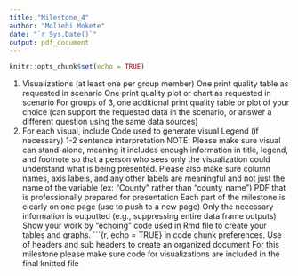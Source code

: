 ```yaml
---
title: "Milestone_4"
author: "Moliehi Mokete"
date: "`r Sys.Date()`"
output: pdf_document
---
```


```r
knitr::opts_chunk$set(echo = TRUE)
```

1. Visualizations (at least one per group member) 
One print quality table as requested in scenario
One print quality plot or chart as requested in scenario
For groups of 3, one additional print quality table or plot of your choice (can support the requested data in the scenario, or answer a different question using the same data sources)
2. For each visual, include
Code used to generate visual
Legend (if necessary)
1-2 sentence interpretation 
NOTE:
Please make sure visual can stand-alone, meaning it includes enough information in title, legend, and footnote so that a person who sees only the visualization could understand what is being presented.
Please also make sure column names, axis labels, and any other labels are meaningful and not just the name of the variable (ex: "County" rather than "county_name")
PDF that is professionally prepared for presentation
Each part of the milestone is clearly on one page (use \newpage to push to a new page)
Only the necessary information is outputted (e.g., suppressing entire data frame outputs)
Show your work by "echoing" code used in Rmd file to create your tables and graphs. ```{r, echo = TRUE} in code chunk preferences.
Use of headers and sub headers to create an organized document
For this milestone please make sure code for visualizations are included in the final knitted file